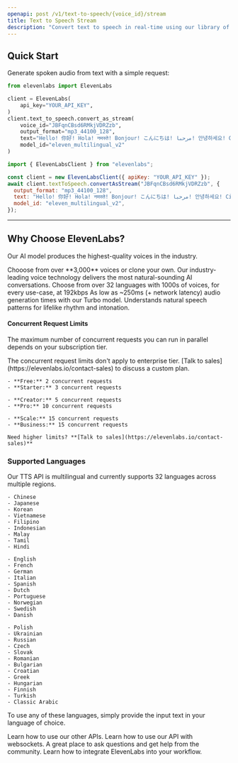 ```yaml
---
openapi: post /v1/text-to-speech/{voice_id}/stream
title: Text to Speech Stream
description: "Convert text to speech in real-time using our library of over 3,000 voices across 32 languages."
---
```


## Quick Start

Generate spoken audio from text with a simple request:

<CodeGroup>

```python Python
from elevenlabs import ElevenLabs

client = ElevenLabs(
    api_key="YOUR_API_KEY",
)
client.text_to_speech.convert_as_stream(
    voice_id="JBFqnCBsd6RMkjVDRZzb",
    output_format="mp3_44100_128",
    text="Hello! 你好! Hola! नमस्ते! Bonjour! こんにちは! مرحبا! 안녕하세요! Ciao! Cześć! Привіт! வணக்கம்!",
    model_id="eleven_multilingual_v2"
)
```

```javascript Javascript
import { ElevenLabsClient } from "elevenlabs";

const client = new ElevenLabsClient({ apiKey: "YOUR_API_KEY" });
await client.textToSpeech.convertAsStream("JBFqnCBsd6RMkjVDRZzb", {
  output_format: "mp3_44100_128",
  text: "Hello! 你好! Hola! नमस्ते! Bonjour! こんにちは! مرحبا! 안녕하세요! Ciao! Cześć! Привіт! வணக்கம்!",
  model_id: "eleven_multilingual_v2",
});
```

</CodeGroup>

---

## Why Choose ElevenLabs?

Our AI model produces the highest-quality voices in the industry.

<Card title="Premium Voice Quality" img="/api-reference/images/voices.webp">
  Chooose from over **3,000** voices or clone your own. Our industry-leading
  voice technology delivers the most natural-sounding AI conversations.
</Card>
<Card title="32 Languages" horizontal>
  Choose from over 32 languages with 1000s of voices, for every use-case, at
  192kbps
</Card>
<Card title="Ultra-low latency" horizontal>
  As low as ~250ms (+ network latency) audio generation times with our Turbo
  model.
</Card>
<Card title="Natural Prosody" horizontal>
  Understands natural speech patterns for lifelike rhythm and intonation.
</Card>

#### Concurrent Request Limits

The maximum number of concurrent requests you can run in parallel depends on your subscription tier.

<Note>
  The concurrent request limits don't apply to enterprise tier. [Talk to
  sales](https://elevenlabs.io/contact-sales) to discuss a custom plan.
</Note>

<CardGroup cols={2}>
  <Card title="Free & Starter" horizontal>

    - **Free:** 2 concurrent requests
    - **Starter:** 3 concurrent requests

  </Card>
  <Card title="Creator & Pro" horizontal>

    - **Creator:** 5 concurrent requests
    - **Pro:** 10 concurrent requests

  </Card>
  <Card title="Scale & Business" horizontal>

    - **Scale:** 15 concurrent requests
    - **Business:** 15 concurrent requests

  </Card>
  <Card title="Enterprise" horizontal href="https://elevenlabs.io/contact-sales">

    Need higher limits? **[Talk to sales](https://elevenlabs.io/contact-sales)**

  </Card>
</CardGroup>

### Supported Languages

Our TTS API is multilingual and currently supports 32 languages across multiple regions.

<CardGroup cols={3}>
  <Card title="Asia & Pacific" horizontal>

    - Chinese
    - Japanese
    - Korean
    - Vietnamese
    - Filipino
    - Indonesian
    - Malay
    - Tamil
    - Hindi

  </Card>
  <Card title="Europe (West)" horizontal>

    - English
    - French
    - German
    - Italian
    - Spanish
    - Dutch
    - Portuguese
    - Norwegian
    - Swedish
    - Danish

  </Card>
  <Card title="Europe (East)" horizontal>

    - Polish
    - Ukrainian
    - Russian
    - Czech
    - Slovak
    - Romanian
    - Bulgarian
    - Croatian
    - Greek
    - Hungarian
    - Finnish
    - Turkish
    - Classic Arabic

  </Card>
</CardGroup>

To use any of these languages, simply provide the input text in your language of choice.

<CardGroup cols={2}>
  <Card
    title="Other APIs"
    icon="book-open-cover"
    href="/api-reference/overview"
  >
    Learn how to use our other APIs.
  </Card>
  <Card title="Websockets" icon="comments" href="/api-reference/websockets">
    Learn how to use our API with websockets.
  </Card>
  <Card
    title="Join Our Discord"
    icon="discord"
    href="https://discord.gg/elevenlabs"
  >
    A great place to ask questions and get help from the community.
  </Card>
  <Card
    title="Integration Guides"
    icon="rectangle-pro"
    href="/developer-guides/how-to-use-tts-with-streaming"
  >
    Learn how to integrate ElevenLabs into your workflow.
  </Card>
</CardGroup>
